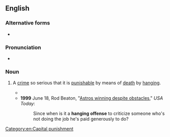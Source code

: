 ==English==

===Alternative forms===
* {{l|en|hanging offense}}

===Pronunciation===
* {{audio|en|en-au-hanging offence.ogg|Audio (AU)}}

===Noun===
{{en-noun}}

# {{lb|en|idiomatic}} A [[crime]] so serious that it is [[punishable]] by means of [[death]] by [[hanging]]. [[Category:en:Capital punishment]]
#* {{quote-text|en|year=1908|author=[[w:John_Fox_Jr.|John Fox Jr.]]|title=The Trail of the Lonesome Pine|chapter=26|passage=Word reached the ear of the prosecuting attorney of the only testimony that could establish a motive and make the crime a '''hanging offence'''.}}
#* '''1999''' June 18, Rod Beaton, "[http://www.usatoday.com/sports/baseball/colrod88.htm Astros winning despite obstacles]," ''USA Today'':
#*: Since when is it a '''hanging offense''' to criticize someone who's not doing the job he's paid generously to do?